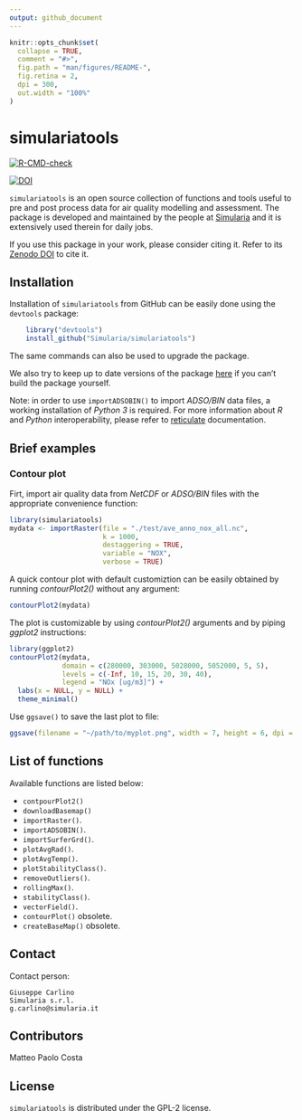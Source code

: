 ```yaml
---
output: github_document
---
```


<!-- README.md is generated from README.Rmd. Please edit that file -->

```r
knitr::opts_chunk$set(
  collapse = TRUE,
  comment = "#>",
  fig.path = "man/figures/README-",
  fig.retina = 2,
  dpi = 300,
  out.width = "100%"
)
```

# simulariatools

  <!-- badges: start -->
  [![R-CMD-check](https://github.com/Simularia/simulariatools/workflows/R-CMD-check/badge.svg)](https://github.com/Simularia/simulariatools/actions)

[![DOI](https://zenodo.org/badge/DOI/10.5281/zenodo.165117.svg)](https://doi.org/10.5281/zenodo.596741)
  <!-- badges: end -->

`simulariatools` is an open source collection of functions and tools useful to pre and post
process data for air quality modelling and assessment. 
The package is developed and maintained by the people at [Simularia](https://www.simularia.it)
and it is extensively used therein for daily jobs.

If you use this package in your work, please consider citing it.
Refer to its [Zenodo DOI](https://doi.org/10.5281/zenodo.596741) to cite it.

## Installation

Installation of `simulariatools` from GitHub can be easily done using the `devtools` package:

```r
    library("devtools")
    install_github("Simularia/simulariatools")
```

The same commands can also be used to upgrade the package.

We also try to keep up to date versions of the package 
[here](https://www.dropbox.com/sh/71252ydg6h3xvgc/AADiWKkh_tJHK97e5-ILAQVWa?dl=0) 
if you can’t build the package yourself.

Note: in order to use `importADSOBIN()` to import *ADSO/BIN* data files, 
a working installation of *Python 3* is required.
For more information about *R* and *Python* interoperability, please refer to [reticulate](https://rstudio.github.io/reticulate/) documentation.

## Brief examples

### Contour plot

Firt, import air quality data from *NetCDF* or *ADSO/BIN* files with the appropriate 
convenience function:
```r
library(simulariatools)
mydata <- importRaster(file = "./test/ave_anno_nox_all.nc",
                       k = 1000,
                       destaggering = TRUE,
                       variable = "NOX",
                       verbose = TRUE)
```

A quick contour plot with default customiztion can be easily obtained 
by running *contourPlot2()* without any argument:
```r
contourPlot2(mydata)
```
The plot is customizable by using *contourPlot2()* arguments and by piping *ggplot2* instructions:
```r
library(ggplot2)
contourPlot2(mydata, 
             domain = c(280000, 303000, 5028000, 5052000, 5, 5),
             levels = c(-Inf, 10, 15, 20, 30, 40),
             legend = "NOx [ug/m3]") + 
  labs(x = NULL, y = NULL) +
  theme_minimal()
```

Use `ggsave()` to save the last plot to file:
```r
ggsave(filename = "~/path/to/myplot.png", width = 7, height = 6, dpi = 300)
```

## List of functions

Available functions are listed below:

- `contpourPlot2()`
- `downloadBasemap()`
- `importRaster()`.
- `importADSOBIN()`.
- `importSurferGrd()`.
- `plotAvgRad()`.
- `plotAvgTemp()`.
- `plotStabilityClass()`.
- `removeOutliers()`.
- `rollingMax()`.
- `stabilityClass()`.
- `vectorField()`.
- `contourPlot()` obsolete.
- `createBaseMap()` obsolete.


## Contact

Contact person:

    Giuseppe Carlino
    Simularia s.r.l.
    g.carlino@simularia.it


## Contributors

Matteo Paolo Costa


## License

`simulariatools` is distributed under the GPL-2 license.
